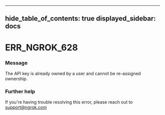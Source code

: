 

---
hide_table_of_contents: true
displayed_sidebar: docs
---


# ERR_NGROK_628

### Message
The API key is already owned by a user and cannot be re-assigned ownership.

<ErrorDetails error="err_ngrok_628" />



### Further help
If you're having trouble resolving this error, please reach out to [support@ngrok.com](mailto:support@ngrok.com?subject=Help%20with%20ERR_NGROK_628)

